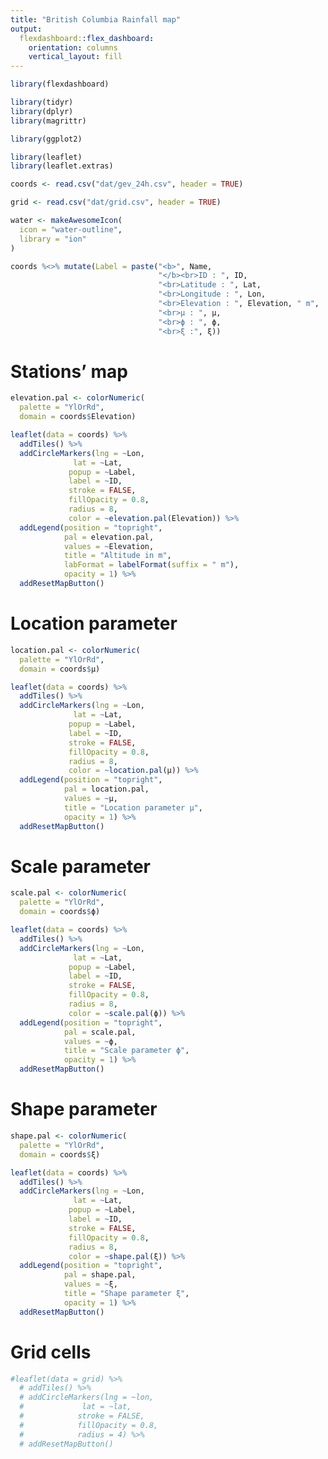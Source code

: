 ```yaml
---
title: "British Columbia Rainfall map"
output: 
  flexdashboard::flex_dashboard:
    orientation: columns
    vertical_layout: fill
---
```


```r
library(flexdashboard)

library(tidyr)
library(dplyr)
library(magrittr)

library(ggplot2)

library(leaflet)
library(leaflet.extras)
```

```r
coords <- read.csv("dat/gev_24h.csv", header = TRUE)

grid <- read.csv("dat/grid.csv", header = TRUE)
```

```r
water <- makeAwesomeIcon(
  icon = "water-outline",
  library = "ion"
)
```

```r
coords %<>% mutate(Label = paste("<b>", Name, 
                                 "</b><br>ID : ", ID, 
                                 "<br>Latitude : ", Lat, 
                                 "<br>Longitude : ", Lon, 
                                 "<br>Elevation : ", Elevation, " m",
                                 "<br>μ : ", μ,
                                 "<br>ϕ : ", ϕ,
                                 "<br>ξ :", ξ))
```


# Stations' map

```r
elevation.pal <- colorNumeric(
  palette = "YlOrRd",
  domain = coords$Elevation)

leaflet(data = coords) %>%
  addTiles() %>%
  addCircleMarkers(lng = ~Lon,
              lat = ~Lat,
             popup = ~Label,
             label = ~ID,
             stroke = FALSE,
             fillOpacity = 0.8,
             radius = 8,
             color = ~elevation.pal(Elevation)) %>%
  addLegend(position = "topright",
            pal = elevation.pal,
            values = ~Elevation,
            title = "Altitude in m",
            labFormat = labelFormat(suffix = " m"),
            opacity = 1) %>%
  addResetMapButton()
```

# Location parameter

```r

location.pal <- colorNumeric(
  palette = "YlOrRd",
  domain = coords$μ)

leaflet(data = coords) %>%
  addTiles() %>%
  addCircleMarkers(lng = ~Lon,
              lat = ~Lat,
             popup = ~Label,
             label = ~ID,
             stroke = FALSE,
             fillOpacity = 0.8,
             radius = 8,
             color = ~location.pal(μ)) %>%
  addLegend(position = "topright",
            pal = location.pal,
            values = ~μ,
            title = "Location parameter μ",
            opacity = 1) %>%
  addResetMapButton()
```

# Scale parameter

```r

scale.pal <- colorNumeric(
  palette = "YlOrRd",
  domain = coords$ϕ)

leaflet(data = coords) %>%
  addTiles() %>%
  addCircleMarkers(lng = ~Lon,
              lat = ~Lat,
             popup = ~Label,
             label = ~ID,
             stroke = FALSE,
             fillOpacity = 0.8,
             radius = 8,
             color = ~scale.pal(ϕ)) %>%
  addLegend(position = "topright",
            pal = scale.pal,
            values = ~ϕ,
            title = "Scale parameter ϕ",
            opacity = 1) %>%
  addResetMapButton()
```

# Shape parameter

```r
shape.pal <- colorNumeric(
  palette = "YlOrRd",
  domain = coords$ξ)

leaflet(data = coords) %>%
  addTiles() %>%
  addCircleMarkers(lng = ~Lon,
              lat = ~Lat,
             popup = ~Label,
             label = ~ID,
             stroke = FALSE,
             fillOpacity = 0.8,
             radius = 8,
             color = ~shape.pal(ξ)) %>%
  addLegend(position = "topright",
            pal = shape.pal,
            values = ~ξ,
            title = "Shape parameter ξ",
            opacity = 1) %>%
  addResetMapButton()
```

# Grid cells


```r

#leaflet(data = grid) %>%
  # addTiles() %>%
  # addCircleMarkers(lng = ~lon,
  #             lat = ~lat,
  #            stroke = FALSE,
  #            fillOpacity = 0.8,
  #            radius = 4) %>%
  # addResetMapButton()

```

